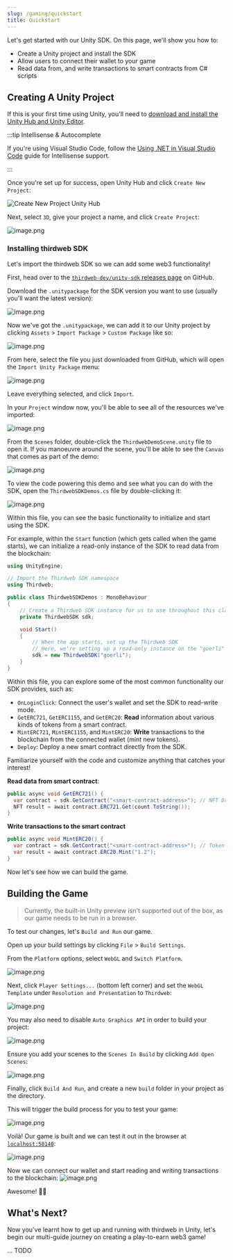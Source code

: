---
slug: /gaming/quickstart
title: Quickstart
---


Let's get started with our Unity SDK. On this page, we'll show you how to:

- Create a Unity project and install the SDK
- Allow users to connect their wallet to your game
- Read data from, and write transactions to smart contracts from C# scripts

## Creating A Unity Project

If this is your first time using Unity, you'll need to
[download and install the Unity Hub and Unity Editor](https://learn.unity.com/tutorial/install-the-unity-hub-and-editor).

:::tip Intellisense & Autocomplete

If you're using Visual Studio Code, follow the
[Using .NET in Visual Studio Code](https://code.visualstudio.com/docs/languages/dotnet) guide for Intellisense support.

:::

Once you're set up for success, open Unity Hub and click `Create New Project`:

![Create New Project Unity Hub](https://cdn.hashnode.com/res/hashnode/image/upload/v1668212495039/5hwf-TtKD.png)

Next, select `3D`, give your project a name, and click `Create Project`:

![image.png](https://cdn.hashnode.com/res/hashnode/image/upload/v1668212555757/mNNM_n6_E.png)

### Installing thirdweb SDK

Let's import the thirdweb SDK so we can add some web3 functionality!

First, head over to the [`thirdweb-dev/unity-sdk` releases page](https://github.com/thirdweb-dev/unity-sdk/releases) on GitHub.

Download the `.unitypackage` for the SDK version you want to use (usually you'll want the latest version):

![image.png](https://cdn.hashnode.com/res/hashnode/image/upload/v1668212863206/Ap8VapfSX.png)

Now we've got the `.unitypackage`, we can add it to our Unity project by clicking `Assets` > `Import Package` > `Custom Package` like so:

![image.png](https://cdn.hashnode.com/res/hashnode/image/upload/v1668212676064/H5BffjB17.png)

From here, select the file you just downloaded from GitHub, which will open the `Import Unity Package` menu:

![image.png](https://cdn.hashnode.com/res/hashnode/image/upload/v1668213080058/7evzCA0-Y.png)

Leave everything selected, and click `Import`.

In your `Project` window now, you'll be able to see all of the resources we've imported:

![image.png](https://cdn.hashnode.com/res/hashnode/image/upload/v1668213194792/Zl_10OQCV.png)

From the `Scenes` folder, double-click the `ThirdwebDemoScene.unity` file to open it. If you manoeuvre around the scene, you'll be able to see the `Canvas` that comes as part of the demo:

![image.png](https://cdn.hashnode.com/res/hashnode/image/upload/v1668213402193/MHAAgfIsp.png)

To view the code powering this demo and see what you can do with the SDK, open the `ThirdwebSDKDemos.cs` file by double-clicking it:

![image.png](https://cdn.hashnode.com/res/hashnode/image/upload/v1668213476859/lq24gmw1r.png)

Within this file, you can see the basic functionality to initialize and start using the SDK.

For example, within the `Start` function (which gets called when the game starts), we can initialize a read-only instance of the SDK to read data from the blockchain:

```c#
using UnityEngine;

// Import the Thirdweb SDK namespace
using Thirdweb;

public class ThirdwebSDKDemos : MonoBehaviour
{
    // Create a Thirdweb SDK instance for us to use throughout this class
    private ThirdwebSDK sdk;

    void Start()
    {
        // When the app starts, set up the Thirdweb SDK
        // Here, we're setting up a read-only instance on the "goerli" test network.
        sdk = new ThirdwebSDK("goerli");
    }
}
```

Within this file, you can explore some of the most common functionality our SDK provides, such as:

- `OnLoginClick`: Connect the user's wallet and set the SDK to read-write mode.
- `GetERC721`, `GetERC1155`, and `GetERC20`: **Read** information about various kinds of tokens from a smart contract.
- `MintERC721`, `MintERC1155`, and `MintERC20`: **Write** transactions to the blockchain from the connected wallet (mint new tokens).
- `Deploy`: Deploy a new smart contract directly from the SDK.

Familiarize yourself with the code and customize anything that catches your interest!

**Read data from smart contract**:

```c#
public async void GetERC721() {
  var contract = sdk.GetContract("<smart-contract-address>"); // NFT Drop
  NFT result = await contract.ERC721.Get(count.ToString());
}
```

**Write transactions to the smart contract**

```c#
public async void MintERC20() {
  var contract = sdk.GetContract("<smart-contract-address>"); // Token
  var result = await contract.ERC20.Mint("1.2");
}
```

Now let's see how we can build the game.

## Building the Game

> Currently, the built-in Unity preview isn't supported out of the box, as our game needs to be run in a browser.

To test our changes, let's `Build and Run` our game.

Open up your build settings by clicking `File` > `Build Settings`.

From the `Platform` options, select `WebGL` and `Switch Platform`.

![image.png](https://cdn.hashnode.com/res/hashnode/image/upload/v1668220794916/gzemOuhkY.png)

Next, click `Player Settings...` (bottom left corner) and set the `WebGL Template` under `Resolution and Presentation` to `Thirdweb`:

![image.png](https://cdn.hashnode.com/res/hashnode/image/upload/v1668220894144/MlS9QjEiQ.png)

You may also need to disable `Auto Graphics API` in order to build your project:

![image.png](https://cdn.hashnode.com/res/hashnode/image/upload/v1668221000440/gjFeshDHr.png)

Ensure you add your scenes to the `Scenes In Build` by clicking `Add Open Scenes`:

![image.png](https://cdn.hashnode.com/res/hashnode/image/upload/v1668221043021/-pC_U5lGi.png)

Finally, click `Build And Run`, and create a new `build` folder in your project as the directory.

This will trigger the build process for you to test your game:

![image.png](https://cdn.hashnode.com/res/hashnode/image/upload/v1668221151585/1y8EQusvM.png)

Voilà! Our game is built and we can test it out in the browser at [`localhost:50140`](http://localhost:50140/):

![image.png](https://cdn.hashnode.com/res/hashnode/image/upload/v1668221317570/3f1B7yimW.png)

Now we can connect our wallet and start reading and writing transactions to the blockchain:
![image.png](https://cdn.hashnode.com/res/hashnode/image/upload/v1668221409295/fJP-jlxzR.png)

Awesome! 🥳🎉

## What's Next?

Now you've learnt how to get up and running with thirdweb in Unity, let's begin our multi-guide journey on creating a play-to-earn web3 game!

... TODO
